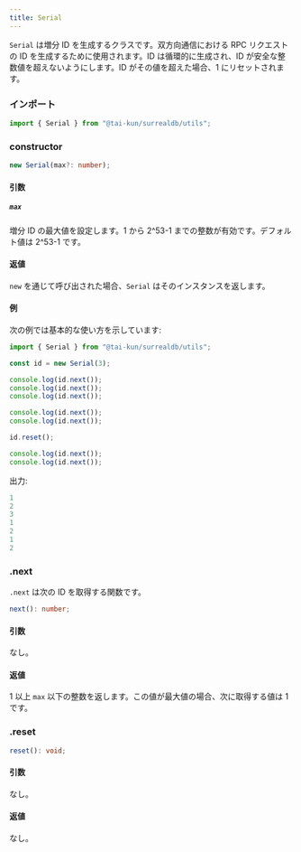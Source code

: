 ```yaml
---
title: Serial
---
```



`Serial` は増分 ID を生成するクラスです。双方向通信における RPC リクエストの ID を生成するために使用されます。ID は循環的に生成され、ID が安全な整数値を超えないようにします。ID がその値を超えた場合、1 にリセットされます。

### インポート

```ts
import { Serial } from "@tai-kun/surrealdb/utils";
```

### constructor

```ts
new Serial(max?: number);
```

#### 引数

##### `max`

増分 ID の最大値を設定します。1 から 2^53-1 までの整数が有効です。デフォルト値は 2^53-1 です。

#### 返値

`new` を通じて呼び出された場合、`Serial` はそのインスタンスを返します。

#### 例

次の例では基本的な使い方を示しています:

```ts
import { Serial } from "@tai-kun/surrealdb/utils";

const id = new Serial(3);

console.log(id.next());
console.log(id.next());
console.log(id.next());

console.log(id.next());
console.log(id.next());

id.reset();

console.log(id.next());
console.log(id.next());
```

出力:

```js
1
2
3
1
2
1
2
```

### .next <Badge variant="instance" /><Badge variant="method" />

`.next` は次の ID を取得する関数です。

```ts
next(): number;
```

#### 引数

なし。

#### 返値

1 以上 `max` 以下の整数を返します。この値が最大値の場合、次に取得する値は 1 です。

### .reset <Badge variant="instance" /><Badge variant="method" />

```ts
reset(): void;
```

#### 引数

なし。

#### 返値

なし。

